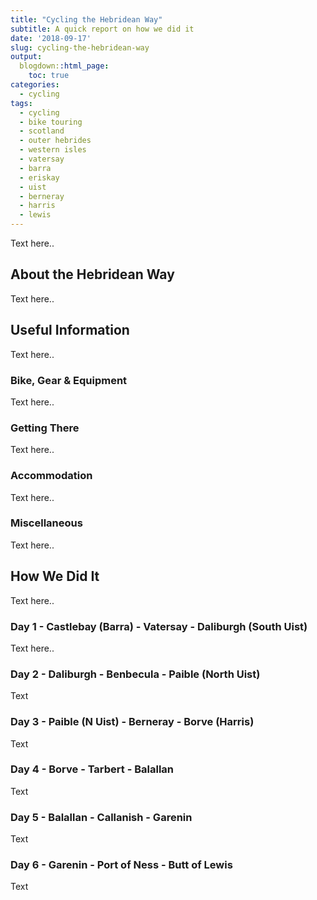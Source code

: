 ```yaml
---
title: "Cycling the Hebridean Way"
subtitle: A quick report on how we did it
date: '2018-09-17'
slug: cycling-the-hebridean-way
output:
  blogdown::html_page:
    toc: true
categories:
  - cycling
tags:
  - cycling
  - bike touring
  - scotland
  - outer hebrides
  - western isles
  - vatersay
  - barra
  - eriskay
  - uist
  - berneray
  - harris
  - lewis
---
```


Text here..

## About the Hebridean Way

Text here..

## Useful Information

Text here..

### Bike, Gear & Equipment

Text here..

### Getting There

Text here..

### Accommodation

Text here..

### Miscellaneous

Text here..

## How We Did It

Text here..

### Day 1 - Castlebay (Barra) - Vatersay - Daliburgh (South Uist)

Text here..

### Day 2 - Daliburgh - Benbecula - Paible (North Uist)

Text

### Day 3 - Paible (N Uist) - Berneray - Borve (Harris)

Text

### Day 4 - Borve - Tarbert - Balallan

Text

### Day 5 - Balallan - Callanish - Garenin

Text

### Day 6 - Garenin - Port of Ness - Butt of Lewis

Text